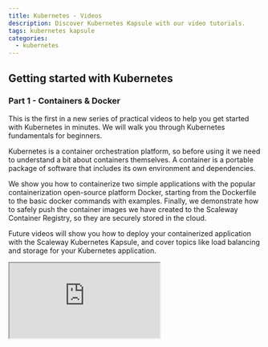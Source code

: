 ```yaml
---
title: Kubernetes - Videos
description: Discover Kubernetes Kapsule with our video tutorials.
tags: kubernetes kapsule
categories:
  - kubernetes
---
```



## Getting started with Kubernetes

### Part 1 - Containers & Docker

This is the first in a new series of practical videos to help you get started with Kubernetes in minutes. We will walk you through Kubernetes fundamentals for beginners.

Kubernetes is a container orchestration platform, so before using it we need to understand a bit about containers themselves. A container is a portable package of software that includes its own environment and dependencies.

We show you how to containerize two simple applications with the popular containerization open-source platform Docker, starting from the Dockerfile to the basic docker commands with examples. Finally, we demonstrate how to safely push the container images we have created to the Scaleway Container Registry, so they are securely stored in the cloud.

Future videos will show you how to deploy your containerized application with the Scaleway Kubernetes Kapsule, and cover topics like load balancing and storage for your Kubernetes application.

<Iframe src="https://www.youtube.com/embed/zgxcCcKnXR0" title="YouTube video player" />

<Message type="tip">
    A written tutorial version of this video is [also available](/tutorials/get-started-containers-docker/)
</Message>

### Part 2 - Deploying an app with Kapsule

This is the second in a series of practical video tutorials to help users get started with Kubernetes in minutes. We walk you through Kubernetes fundamentals for beginners.

In this video, we show you how to deploy a containerized application with the Scaleway Kubernetes Kapsule.

First, we review some key Kubernetes terminology (including pools, nodes, and pods) and then demonstrate how to create a Kubernetes Kapsule via the Scaleway console.

Next, we show you how to install kubectl, so you can connect to your cluster from the command line of your local machine, and how to create an Image Pull Secret for your cluster.

We then demonstrate how to deploy the containerized application (via the image created in the first video) to your Kapsule cluster. As a little extra, at the end we show how to use the k8s NodePort service to expose a port on the cluster’s nodes, so you can test that the application is running at its endpoint.

Future videos will cover topics like load balancing and storage for your Kubernetes application.

<Iframe src="https://www.youtube.com/embed/R5CwAq1a0Og" title="YouTube video player" />

<Message type="tip">
    A written tutorial version of this video is [also available](/tutorials/get-started-deploy-kapsule/)
</Message>


### Part 3 - Load Balancers

This is the third in a series of practical video tutorials to help users get started with Kubernetes in minutes. We walk you through Kubernetes fundamentals for beginners.

In this video, we explain why you should add a load balancer service to your Scaleway Kubernetes Kapsule, and walk you through how to do it.

First, we recap what we did in the previous two videos, and then look at why we should replace our NodeBalancer service from the last video with a LoadBalancer service.
Next, we show you how to create your LoadBalancer service with a YAML manifest and `kubectl`. The CloudController in the control plane takes care of creating your external Scaleway Load Balancer.

We then demonstrate how to find the external IP of your Load Balancer, either via the Scaleway console or by using `kubectl`, and how to check out your cluster's application using this IP address.

The next and last video in this series will take a look at adding persistent storage for your cluster.

<Iframe src="https://www.youtube.com/embed/W3gPUQ_ELEo" title="YouTube video player" />

<Message type="tip">
    A written tutorial version of this video is [also available](/tutorials/get-started-kubernetes-loadbalancer/)
</Message>

### Part 4 - Storage

This is the fourth in a series of practical video tutorials to help users get started with Kubernetes in minutes. We walk you through Kubernetes fundamentals for beginners. 

In this video, we explain when and how to add storage to your Scaleway Kubernetes Kapsule, and walk you through how to do it.

First, we recap what we did in the previous three videos, and explore some key concepts related to Kubernetes and storage, including persistent vs system volumes, stateful vs stateless applications, storage classes, CSI, persistent volumes and persistent volume claims and StatefulSets.

Next, we show you how to create a StatefulSet object with its own Scaleway Block Storage volumes, using a yaml manifest and kubectl. The CSI takes care of provisioning the storage from Scaleway.

We then demonstrate how to view your newly created Block Storage volumes in the console, and witness how the volumes can reattach themselves to the pods of the StatelessSet, even if the pods are temporarily destroyed.

<Iframe src="https://www.youtube.com/embed/OAR_3Fuwtw0" title="YouTube video player" />

<Message type="tip">
    A written tutorial version of this video is [also available](/tutorials/get-started-kubernetes-storage/)
</Message>

---

## General Kubernetes videos

### Introduction to Kubernetes

In this video, you will learn the general architecture of Kubernetes and the added value of containers. In addition, we will highlight the problems that Kubernetes can solve and guide you through the basic objects of Kubernetes.

<Iframe src="https://www.youtube.com/embed/sQqexlOcgp4" title="YouTube video player" />

### Understand, verify, and act on the security of your Kubernetes clusters

In this video, you will learn how we built our managed Kubernetes product and what is the lifecycle of a cluster. In addition, we will talk about the challenges related to running Kubernetes inside Kubernetes.

<Iframe src="https://www.youtube.com/embed/9HpXdlc60d4" title="YouTube video player" />

### The magic behind Scaleway's managed Kubernetes

In this video, dive into the magic behind Scaleway's managed Kubernetes. You can learn how we made a managed Kubernetes product and how this product works. Additionally, we take a look at the lifecycle of a cluster, and the challenges related to running Kubernetes inside Kubernetes.

<Iframe src="https://www.youtube.com/embed/xTV_whRZG58" title="YouTube video player" />